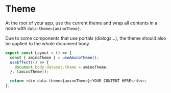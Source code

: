 
<Meta title="ThemeSelect/Usage" component={ThemeSelect} />

# Theme

At the root of your app, use the current theme and wrap all contents in a node with `data-theme={aminoTheme}`.

Due to some components that use portals (dialogs...), the theme should also be applied to the whole document body.


```typescript
export const Layout = () => {
  const { aminoTheme } = useAminoTheme();
  useEffect(() => {
    document.body.dataset.theme = aminoTheme;
  }, [aminoTheme]);

  return <div data-theme={aminoTheme}>YOUR CONTENT HERE</div>;
};
```